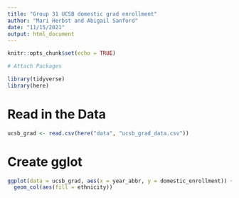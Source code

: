 ```yaml
---
title: "Group 31 UCSB domestic grad enrollment"
author: "Mari Herbst and Abigail Sanford"
date: "11/15/2021"
output: html_document
---
```


```r
knitr::opts_chunk$set(echo = TRUE)

# Attach Packages

library(tidyverse)
library(here)
```

# Read in the Data
```r
ucsb_grad <- read.csv(here("data", "ucsb_grad_data.csv"))
```

# Create gglot
```r
ggplot(data = ucsb_grad, aes(x = year_abbr, y = domestic_enrollment)) +
  geom_col(aes(fill = ethnicity))
```



